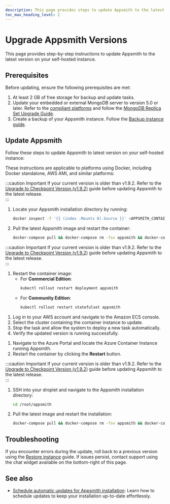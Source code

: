 ```yaml
---
description: This page provides steps to update Appsmith to the latest version on your self-hosted Appsmith instance.
toc_max_heading_level: 2
---
```



# Upgrade Appsmith Versions

This page provides step-by-step instructions to update Appsmith to the latest version on your self-hosted instance.

## Prerequisites

Before updating, ensure the following prerequisites are met:

1. At least 2 GB of free storage for backup and update tasks.  
2. Update your embedded or external MongoDB server to version 5.0 or later. Refer to the [compliant platforms](https://www.mongodb.com/docs/manual/administration/production-notes/#platform-support) and follow the [MongoDB Replica Set Upgrade Guide](https://www.mongodb.com/docs/manual/release-notes/5.0-upgrade-replica-set/).  
3. Create a backup of your Appsmith instance. Follow the [Backup instance guide](/getting-started/setup/instance-management/appsmithctl/#backup-instance).

## Update Appsmith

Follow these steps to update Appsmith to latest version on your self-hosted instance:

<Tabs queryString="current-platform-type">

<TabItem label="Docker" value="docker">

These instructions are applicable to platforms using Docker, including Docker standalone, AWS AMI, and similar platforms:

:::caution Important
If your current version is older than v1.9.2. Refer to the [Upgrade to Checkpoint Version (v1.9.2)](/getting-started/setup/instance-management/upgrade-to-checkpoint-version) guide before updating Appsmith to the latest release.  
:::

1. Locate your Appsmith installation directory by running:  
   ```bash
   docker inspect -f '{{ (index .Mounts 0).Source }}' <APPSMITH_CONTAINER_ID>
   ``` 
2. Pull the latest Appsmith image and restart the container:  
   ```bash
   docker-compose pull && docker-compose rm -fsv appsmith && docker-compose up -d
   ```

</TabItem>

<TabItem label="Kubernetes" value="kubernetes">

:::caution Important
If your current version is older than v1.9.2. Refer to the [Upgrade to Checkpoint Version (v1.9.2)](/getting-started/setup/instance-management/upgrade-to-checkpoint-version) guide before updating Appsmith to the latest release.  
:::

1. Restart the container image:
   - For **Commercial Edition**:  
     ```bash
     kubectl rollout restart deployment appsmith
     ```
   - For **Community Edition**:  
     ```bash
     kubectl rollout restart statefulset appsmith
     ```

</TabItem>

<TabItem label="AWS ECS on EC2" value="aws-ecs-ec2">

1. Log in to your AWS account and navigate to the Amazon ECS console.  
2. Select the cluster containing the container instance to update.  
3. Stop the task and allow the system to deploy a new task automatically.  
4. Verify the updated version is running successfully.

</TabItem>

<TabItem label="Azure Container Instance" value="azure-ci">

1. Navigate to the Azure Portal and locate the Azure Container Instance running Appsmith.  
2. Restart the container by clicking the **Restart** button.

</TabItem>

<TabItem label="DigitalOcean" value="digital-ocean">

:::caution Important
If your current version is older than v1.9.2. Refer to the [Upgrade to Checkpoint Version (v1.9.2)](/getting-started/setup/instance-management/upgrade-to-checkpoint-version) guide before updating Appsmith to the latest release.  
:::

1. SSH into your droplet and navigate to the Appsmith installation directory:  

   ```bash
   cd /root/appsmith
   ```  
2. Pull the latest image and restart the installation:  

   ```bash
   docker-compose pull && docker-compose rm -fsv appsmith && docker-compose up -d
   ```

</TabItem>

</Tabs>



## Troubleshooting

If you encounter errors during the update, roll back to a previous version using the [Restore instance](/getting-started/setup/instance-management/backup-and-restore/restore-instance) guide. If issues persist, contact support using the chat widget available on the bottom-right of this page.


## See also

- [Schedule automatic updates for Appsmith installation](/getting-started/setup/instance-management/maintenance-window): Learn how to schedule updates to keep your installation up-to-date effortlessly.